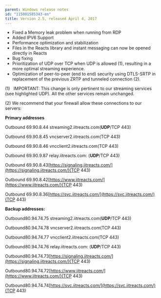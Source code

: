 ```yaml
---
parent: Windows release notes
id: "115001585343-en"
title: Version 2.5, released April 4, 2017
---
```

*   Fixed a Memory leak problem when running from RDP
*   Added IPV6 Support
*   Performance optimization and stabilization
*   Files in the Reacts library and instant messaging can now be opened directly in Reacts
*   Bug fixing
*   Prioritization of UDP over TCP when UDP is allowed (1), resulting in a more optimal streaming experience.
*   Optimization of peer-to-peer (end to end) security using DTLS-SRTP in replacement of the previous ZRTP and tunneled connection (2).

(1)   IMPORTANT: This change is only pertinent to our streaming services (see highlighted UDP). All the other services remain unchanged.

(2) We recommend that your firewall allow these connections to our servers:

**Primary addresses**

Outbound 69.90.8.44 streaming2.iitreacts.com(**UDP**/TCP 443)

Outbound 69.90.8.45 vncserver2.iitreacts.com(TCP 443)

Outbound 69.90.8.46 vncclient2.iitreacts.com(TCP 443)

Outbound 69.90.9.87 relay.iitreacts.com: (**UDP**/TCP 443)

Outbound 69.90.8.43[https://signaling.iitreacts.com/](https://signaling.iitreacts.com/)(TCP 443)

Outbound 69.90.8.42[https://www.iitreacts.com/](https://www.iitreacts.com/)(TCP 443)

Outbound 69.90.8.36[https://svc.iitreacts.com/](https://svc.iitreacts.com/)(TCP 443)

**Backup addresses:**

Outbound80.94.74.75 streaming2.iitreacts.com(**UDP**/TCP 443)

Outbound80.94.74.78 vncserver2.iitreacts.com(TCP 443)

Outbound80.94.74.77 vncclient2.iitreacts.com(TCP 443)

Outbound80.94.74.76 relay.iitreacts.com: (**UDP**/TCP 443)

Outbound80.94.74.73[https://signaling.iitreacts.com/](https://signaling.iitreacts.com/)(TCP 443)

Outbound80.94.74.72[https://www.iitreacts.com/](https://www.iitreacts.com/)(TCP 443)

Outbound80.94.74.74[https://svc.iitreacts.com/](https://svc.iitreacts.com/)(TCP 443)


